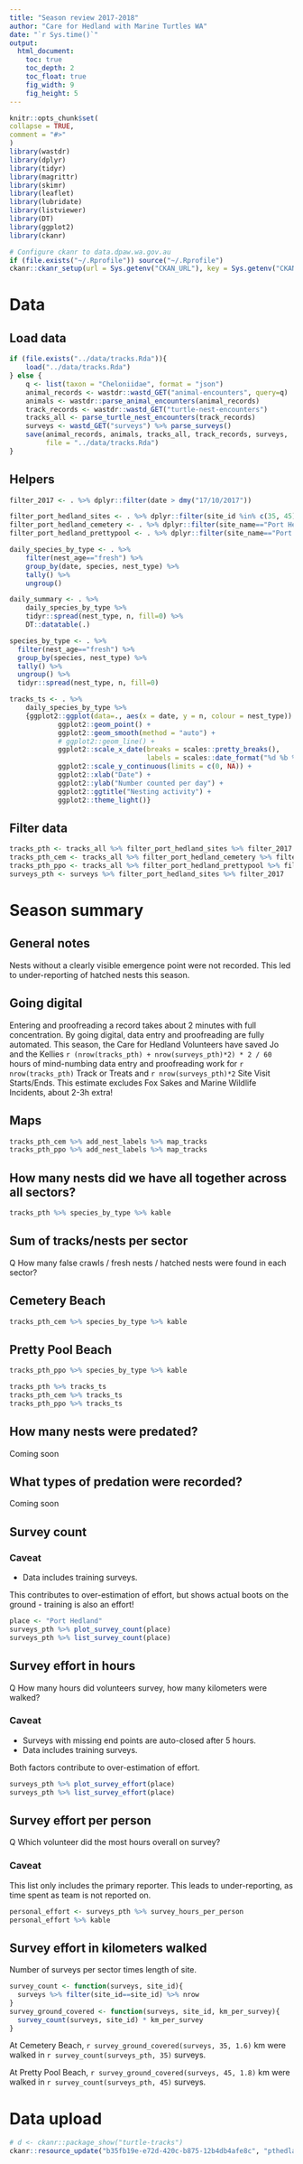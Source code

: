 ```yaml
---
title: "Season review 2017-2018"
author: "Care for Hedland with Marine Turtles WA"
date: "`r Sys.time()`"
output:
  html_document:
    toc: true
    toc_depth: 2
    toc_float: true
    fig_width: 9
    fig_height: 5
---
```


```r
knitr::opts_chunk$set(
collapse = TRUE,
comment = "#>"
)
library(wastdr)
library(dplyr)
library(tidyr)
library(magrittr)
library(skimr)
library(leaflet)
library(lubridate)
library(listviewer)
library(DT)
library(ggplot2)
library(ckanr)

# Configure ckanr to data.dpaw.wa.gov.au
if (file.exists("~/.Rprofile")) source("~/.Rprofile")
ckanr::ckanr_setup(url = Sys.getenv("CKAN_URL"), key = Sys.getenv("CKAN_API_KEY"))
```

# Data
## Load data
```r
if (file.exists("../data/tracks.Rda")){
    load("../data/tracks.Rda")
} else {
    q <- list(taxon = "Cheloniidae", format = "json")
    animal_records <- wastdr::wastd_GET("animal-encounters", query=q)
    animals <- wastdr::parse_animal_encounters(animal_records)
    track_records <- wastdr::wastd_GET("turtle-nest-encounters")
    tracks_all <- parse_turtle_nest_encounters(track_records)
    surveys <- wastd_GET("surveys") %>% parse_surveys()
    save(animal_records, animals, tracks_all, track_records, surveys, 
         file = "../data/tracks.Rda")
}
```


## Helpers
```r
filter_2017 <- . %>% dplyr::filter(date > dmy("17/10/2017"))

filter_port_hedland_sites <- . %>% dplyr::filter(site_id %in% c(35, 45))
filter_port_hedland_cemetery <- . %>% dplyr::filter(site_name=="Port Hedland Cemetery Beach")
filter_port_hedland_prettypool <- . %>% dplyr::filter(site_name=="Port Hedland Pretty Pool Beach")

daily_species_by_type <- . %>% 
    filter(nest_age=="fresh") %>%
    group_by(date, species, nest_type) %>% 
    tally() %>%
    ungroup()

daily_summary <- . %>% 
    daily_species_by_type %>% 
    tidyr::spread(nest_type, n, fill=0) %>%
    DT::datatable(.)

species_by_type <- . %>% 
  filter(nest_age=="fresh") %>%
  group_by(species, nest_type) %>% 
  tally() %>%
  ungroup() %>% 
  tidyr::spread(nest_type, n, fill=0)

tracks_ts <- . %>% 
    daily_species_by_type %>% 
    {ggplot2::ggplot(data=., aes(x = date, y = n, colour = nest_type)) + 
            ggplot2::geom_point() + 
            ggplot2::geom_smooth(method = "auto") +
            # ggplot2::geom_line() +
            ggplot2::scale_x_date(breaks = scales::pretty_breaks(),
                                  labels = scales::date_format("%d %b %Y")) +
            ggplot2::scale_y_continuous(limits = c(0, NA)) +
            ggplot2::xlab("Date") +
            ggplot2::ylab("Number counted per day") +
            ggplot2::ggtitle("Nesting activity") +
            ggplot2::theme_light()}
```

## Filter data

```r
tracks_pth <- tracks_all %>% filter_port_hedland_sites %>% filter_2017
tracks_pth_cem <- tracks_all %>% filter_port_hedland_cemetery %>% filter_2017
tracks_pth_ppo <- tracks_all %>% filter_port_hedland_prettypool %>% filter_2017
surveys_pth <- surveys %>% filter_port_hedland_sites %>% filter_2017
```

# Season summary

## General notes
Nests without a clearly visible emergence point were not recorded.
This led to under-reporting of hatched nests this season.

## Going digital
Entering and proofreading a record takes about 2 minutes with full concentration.
By going digital, data entry and proofreading are fully automated.
This season, the Care for Hedland Volunteers have saved Jo and the Kellies 
`r (nrow(tracks_pth) + nrow(surveys_pth)*2) * 2 / 60` hours of mind-numbing data entry
and proofreading work for `r nrow(tracks_pth)` Track or Treats and 
`r nrow(surveys_pth)*2` Site Visit Starts/Ends. 
This estimate excludes Fox Sakes and Marine Wildlife Incidents, about 2-3h extra!

## Maps
```r
tracks_pth_cem %>% add_nest_labels %>% map_tracks
tracks_pth_ppo %>% add_nest_labels %>% map_tracks
```
## How many nests did we have all together across all sectors?
```r
tracks_pth %>% species_by_type %>% kable
```
## Sum of tracks/nests per sector
Q How many false crawls / fresh nests / hatched nests were found in each sector?

## Cemetery Beach
```r
tracks_pth_cem %>% species_by_type %>% kable
```

## Pretty Pool Beach
```r
tracks_pth_ppo %>% species_by_type %>% kable
```

```r
tracks_pth %>% tracks_ts
tracks_pth_cem %>% tracks_ts
tracks_pth_ppo %>% tracks_ts
```

## How many nests were predated?
Coming soon

## What types of predation were recorded?
Coming soon

## Survey count

### Caveat
* Data includes training surveys.

This contributes to over-estimation of effort, but shows actual boots on the 
ground - training is also an effort!

```r
place <- "Port Hedland"
surveys_pth %>% plot_survey_count(place)
surveys_pth %>% list_survey_count(place)
```

## Survey effort in hours
Q How many hours did volunteers survey, how many kilometers were walked?

### Caveat
* Surveys with missing end points are auto-closed after 5 hours. 
* Data includes training surveys.

Both factors contribute to over-estimation of effort.

```r
surveys_pth %>% plot_survey_effort(place)
surveys_pth %>% list_survey_effort(place)
```

## Survey effort per person
Q Which volunteer did the most hours overall on survey?

### Caveat
This list only includes the primary reporter. This leads to under-reporting, as time spent
as team is not reported on.

```r
personal_effort <- surveys_pth %>% survey_hours_per_person
personal_effort %>% kable
```

## Survey effort in kilometers walked
Number of surveys per sector times length of site.

```r
survey_count <- function(surveys, site_id){
  surveys %>% filter(site_id==site_id) %>% nrow
}
survey_ground_covered <- function(surveys, site_id, km_per_survey){
  survey_count(surveys, site_id) * km_per_survey
}
```

At Cemetery Beach, `r survey_ground_covered(surveys, 35, 1.6)` km were walked 
in `r survey_count(surveys_pth, 35)` surveys.

At Pretty Pool Beach, `r survey_ground_covered(surveys, 45, 1.8)` km were walked 
in `r survey_count(surveys_pth, 45)` surveys.

# Data upload

```r
# d <- ckanr::package_show("turtle-tracks")
ckanr::resource_update("b35fb19e-e72d-420c-b875-12b4db4afe8c", "pthedland_2017-18.html")

```
